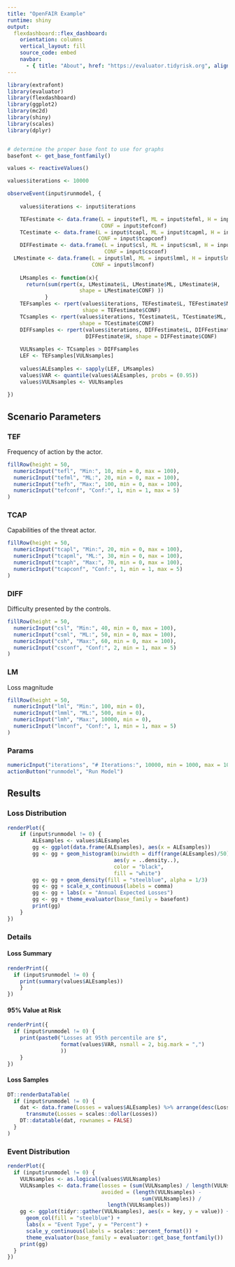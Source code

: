 ```yaml
---
title: "OpenFAIR Example"
runtime: shiny
output: 
  flexdashboard::flex_dashboard:
    orientation: columns
    vertical_layout: fill
    source_code: embed
    navbar:
      - { title: "About", href: "https://evaluator.tidyrisk.org", align: right }
---
```


```r
library(extrafont)
library(evaluator)
library(flexdashboard)
library(ggplot2)
library(mc2d)
library(shiny)
library(scales)
library(dplyr)
```

```r
```

```r
# determine the proper base font to use for graphs
basefont <- get_base_fontfamily()

values <- reactiveValues() 

values$iterations <- 10000

observeEvent(input$runmodel, {
	
	values$iterations <- input$iterations

	TEFestimate <- data.frame(L = input$tefl, ML = input$tefml, H = input$tefh,
	                          CONF = input$tefconf)
	TCestimate <- data.frame(L = input$tcapl, ML = input$tcapml, H = input$tcaph,
	                         CONF = input$tcapconf)
	DIFFestimate <- data.frame(L = input$csl, ML = input$csml, H = input$csh, 
	                           CONF = input$csconf)
  LMestimate <- data.frame(L = input$lml, ML = input$lmml, H = input$lmh, 
                           CONF = input$lmconf)
	
	LMsamples <- function(x){
	  return(sum(rpert(x, LMestimate$L, LMestimate$ML, LMestimate$H, 
	                   shape = LMestimate$CONF) ))
			}
	TEFsamples <- rpert(values$iterations, TEFestimate$L, TEFestimate$ML, TEFestimate$H, 
	                    shape = TEFestimate$CONF)
	TCsamples <- rpert(values$iterations, TCestimate$L, TCestimate$ML, TCestimate$H, 
	                   shape = TCestimate$CONF)
	DIFFsamples <- rpert(values$iterations, DIFFestimate$L, DIFFestimate$ML, 
	                     DIFFestimate$H, shape = DIFFestimate$CONF)
	
	VULNsamples <- TCsamples > DIFFsamples
	LEF <- TEFsamples[VULNsamples]
		
	values$ALEsamples <- sapply(LEF, LMsamples)
	values$VAR <- quantile(values$ALEsamples, probs = (0.95))
	values$VULNsamples <- VULNsamples
			
})
```

Scenario Parameters {.sidebar data-width=400}
-----------------------------------------------------------------------

### TEF

Frequency of action by the actor.

```r
fillRow(height = 50,
  numericInput("tefl", "Min:", 10, min = 0, max = 100),
  numericInput("tefml", "ML:", 20, min = 0, max = 100),
  numericInput("tefh", "Max:", 100, min = 0, max = 100),
  numericInput("tefconf", "Conf:", 1, min = 1, max = 5)
)
```

### TCAP

Capabilities of the threat actor.

```r
fillRow(height = 50,
  numericInput("tcapl", "Min:", 20, min = 0, max = 100),
  numericInput("tcapml", "ML:", 30, min = 0, max = 100),
  numericInput("tcaph", "Max:", 70, min = 0, max = 100),
  numericInput("tcapconf", "Conf:", 1, min = 1, max = 5)
)
```

### DIFF

Difficulty presented by the controls.

```r
fillRow(height = 50,
  numericInput("csl", "Min:", 40, min = 0, max = 100),
  numericInput("csml", "ML:", 50, min = 0, max = 100),
  numericInput("csh", "Max:", 60, min = 0, max = 100),
  numericInput("csconf", "Conf:", 2, min = 1, max = 5)
)
```

### LM

Loss magnitude

```r
fillRow(height = 50,
  numericInput("lml", "Min:", 100, min = 0),
  numericInput("lmml", "ML:", 500, min = 0),
  numericInput("lmh", "Max:", 10000, min = 0),
  numericInput("lmconf", "Conf:", 1, min = 1, max = 5)
)
```

### Params {.no-title}

```r
numericInput("iterations", "# Iterations:", 10000, min = 1000, max = 100000, step = 1000)
actionButton("runmodel", "Run Model")
```

Results {.tabset data-width=600}
----------------------------------------------------------------------

### Loss Distribution

```r
renderPlot({
	if (input$runmodel != 0) {
		ALEsamples <- values$ALEsamples 
		gg <- ggplot(data.frame(ALEsamples), aes(x = ALEsamples))
		gg <- gg + geom_histogram(binwidth = diff(range(ALEsamples)/50), 
		                          aes(y = ..density..), 
		                          color = "black", 
		                          fill = "white")
		gg <- gg + geom_density(fill = "steelblue", alpha = 1/3)
		gg <- gg + scale_x_continuous(labels = comma)
		gg <- gg + labs(x = "Annual Expected Losses")
		gg <- gg + theme_evaluator(base_family = basefont)
		print(gg)
	}
})
```

### Details

#### Loss Summary {.no-title} 

```r
renderPrint({
  if (input$runmodel != 0) {
  	print(summary(values$ALEsamples))
	}
})
```	

#### 95% Value at Risk {.no-title} 

```r
renderPrint({
  if (input$runmodel != 0) {
  	print(paste0("Losses at 95th percentile are $", 
  	             format(values$VAR, nsmall = 2, big.mark = ",")
  	             ))
	}
})
```

#### Loss Samples
```r
DT::renderDataTable(
  if (input$runmodel != 0) {
    dat <- data.frame(Losses = values$ALEsamples) %>% arrange(desc(Losses)) %>% 
      transmute(Losses = scales::dollar(Losses))
    DT::datatable(dat, rownames = FALSE)
  }
)
```

### Event Distribution

```r
renderPlot({
  if (input$runmodel != 0) {
    VULNsamples <- as.logical(values$VULNsamples)
    VULNsamples <- data.frame(losses = (sum(VULNsamples) / length(VULNsamples)),
                              avoided = (length(VULNsamples) - 
                                           sum(VULNsamples)) / 
                                length(VULNsamples))
    gg <- ggplot(tidyr::gather(VULNsamples), aes(x = key, y = value)) + 
      geom_col(fill = "steelblue") +
      labs(x = "Event Type", y = "Percent") + 
      scale_y_continuous(labels = scales::percent_format()) +
      theme_evaluator(base_family = evaluator::get_base_fontfamily())
    print(gg)
  }
})
```
